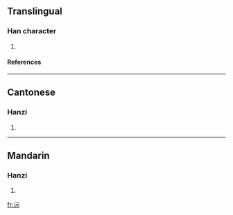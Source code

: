 ==Translingual==
===Han character===
{{Han char|rn=85|rad=水|as=05|sn=8|four=3119<sub>1</sub>|canj=水一一火 (EMMF)}}
# {{defn|Han|sort=水05}}
====References====
{{Han ref|kx=0613.120|dkj=17248|dj=1007.030|hdz=31578.030|uh=6CB6|ud=27830|bh=CCF3|bd=52467}}

----
==Cantonese==
===Hanzi===
{{yue-hanzi|jyut=|y=yi4}}
# {{defn|Cantonese}}

----
==Mandarin==
===Hanzi===
{{cmn-hanzi|pin=[[fú]] ([[fu2]]), [[yí]] ([[yi2]])|wg=fu<sup>2</sup>, i<sup>2</sup>}}
# {{defn|Mandarin}}

[[fr:沶]]